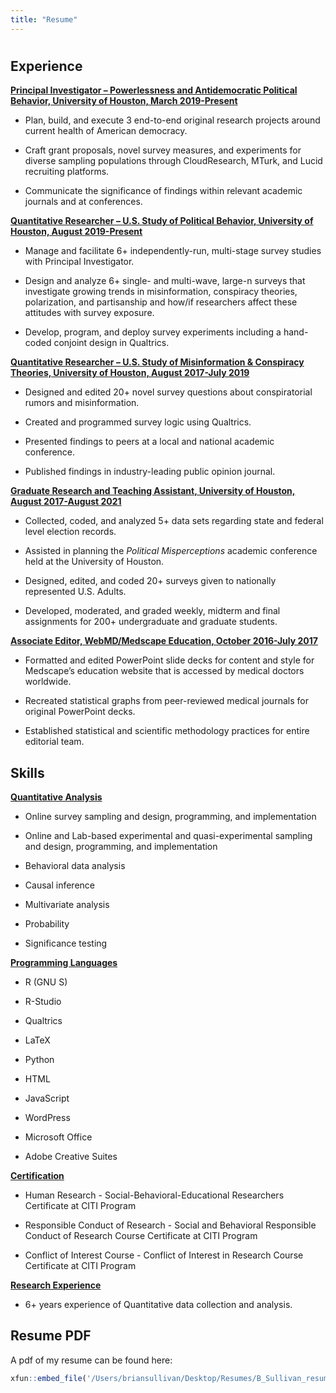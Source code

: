 ```yaml
---
title: "Resume"
---
```


# {.tabset .tabset-fade}

## Experience
<span style="text-decoration:underline">**Principal Investigator -- Powerlessness and Antidemocratic Political Behavior, University of Houston, March 2019-Present**</span>

* Plan, build, and execute 3 end-to-end original research projects around current health of American democracy.

* Craft grant proposals, novel survey measures, and experiments for diverse sampling populations through CloudResearch, MTurk, and Lucid recruiting platforms.

* Communicate the significance of findings within relevant academic journals and at conferences.

<span style="text-decoration:underline">**Quantitative Researcher -- U.S. Study of Political Behavior, University of Houston, August 2019-Present**</span>

* Manage and facilitate 6+ independently-run, multi-stage survey studies with Principal Investigator.

* Design and analyze 6+ single- and multi-wave, large-n surveys that investigate growing trends in misinformation, conspiracy theories, polarization, and partisanship and how/if researchers affect these attitudes with survey exposure.

* Develop, program, and deploy survey experiments including a hand-coded conjoint design in Qualtrics.

<span style="text-decoration:underline">**Quantitative Researcher -- U.S. Study of Misinformation & Conspiracy Theories, University of Houston, August 2017-July 2019**</span>

* Designed and edited 20+ novel survey questions about conspiratorial rumors and misinformation.

* Created and programmed survey logic using Qualtrics. 

* Presented findings to peers at a local and national academic conference.

* Published findings in industry-leading public opinion journal.

<span style="text-decoration:underline">**Graduate Research and Teaching Assistant, University of Houston, August 2017-August 2021**</span>

* Collected, coded, and analyzed 5+ data sets regarding state and federal level election records.

* Assisted in planning the *Political Misperceptions* academic conference held at the University of Houston.

* Designed, edited, and coded 20+ surveys given to nationally represented U.S. Adults.

* Developed, moderated, and graded weekly, midterm and final assignments for 200+ undergraduate and graduate students.

<span style="text-decoration:underline">**Associate Editor, WebMD/Medscape Education, October 2016-July 2017**</span>

* Formatted and edited PowerPoint slide decks for content and style for Medscape’s education website that is accessed by medical doctors worldwide. 

* Recreated statistical graphs from peer-reviewed medical journals for original PowerPoint decks.

* Established statistical and scientific methodology practices for entire editorial team.

## Skills
<span style="text-decoration:underline">**Quantitative Analysis**</span>

* Online survey sampling and design, programming, and implementation

* Online and Lab-based experimental and quasi-experimental sampling and design, programming, and implementation

* Behavioral data analysis

* Causal inference

* Multivariate analysis

* Probability

* Significance testing

<span style="text-decoration:underline">**Programming Languages**</span>

* R (GNU S)

* R-Studio

* Qualtrics

* LaTeX

* Python

* HTML

* JavaScript

* WordPress

* Microsoft Office

* Adobe Creative Suites

<span style="text-decoration:underline">**Certification**</span>

* Human Research - Social-Behavioral-Educational Researchers Certificate at CITI Program

* Responsible Conduct of Research - Social and Behavioral Responsible Conduct of Research Course Certificate at CITI Program

* Conflict of Interest Course - Conflict of Interest in Research Course Certificate at CITI Program

<span style="text-decoration:underline">**Research Experience**</span>

* 6+ years experience of Quantitative data collection and analysis.

## Resume PDF

A pdf of my resume can be found here: 

```r
xfun::embed_file('/Users/briansullivan/Desktop/Resumes/B_Sullivan_resume.pdf')
```

